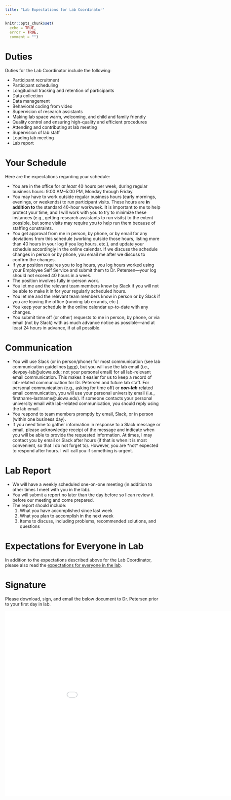 ```yaml
---
title: "Lab Expectations for Lab Coordinator"
---
```


```r
knitr::opts_chunk$set(
  echo = TRUE,
  error = TRUE,
  comment = "")
```

# Duties {#duties}

Duties for the Lab Coordinator include the following:

- Participant recruitment
- Participant scheduling
- Longitudinal tracking and retention of participants
- Data collection
- Data management
- Behavioral coding from video
- Supervision of research assistants
- Making lab space warm, welcoming, and child and family friendly
- Quality control and ensuring high-quality and efficient procedures
- Attending and contributing at lab meeting
- Supervision of lab staff
- Leading lab meeting
- Lab report

# Your Schedule {#schedule}

Here are the expectations regarding your schedule:

- You are in the office for *at least* 40 hours per week, during regular business hours: 9:00 AM–5:00 PM, Monday through Friday.
- You may have to work outside regular business hours (early mornings, evenings, or weekends) to run participant visits.
These hours are **in addition to** the standard 40-hour workweek.
It is important to me to help protect your time, and I will work with you to try to minimize these instances (e.g., getting research assistants to run visits) to the extent possible, but some visits may require you to help run them because of staffing constraints.
- You get approval from me in person, by phone, or by email for any deviations from this schedule (working outside those hours, listing more than 40 hours in your log if you log hours, etc.), and update your schedule accordingly in the online calendar.
If we discuss the schedule changes in person or by phone, you email me after we discuss to confirm the changes.
- If your position requires you to log hours, you log hours worked using your Employee Self Service and submit them to Dr. Petersen—your log should not exceed 40 hours in a week.
- The position involves fully in-person work.
- You let me and the relevant team members know by Slack if you will not be able to make it in for your regularly scheduled hours.
- You let me and the relevant team members know in person or by Slack if you are leaving the office (running lab errands, etc.).
- You keep your schedule in the online calendar up-to-date with any changes.
- You submit time off (or other) requests to me in person, by phone, or via email (not by Slack) with as much advance notice as possible—and at least 24 hours in advance, if at all possible.

# Communication {#communication}

- You will use Slack (or in person/phone) for most communication (see lab communication guidelines [here](manual.html#labCommunication)), but you will use the lab email (i.e., devpsy-lab@uiowa.edu; not your personal email) for all lab-relevant email communication.
This makes it easier for us to keep a record of lab-related communication for Dr. Petersen and future lab staff.
For personal communication (e.g., asking for time off) or ***non-lab*** related email communication, you will use your personal university email (i.e., firstname-lastname@uiowa.edu).
If someone contacts your personal university email with lab-related communication, you should reply using the lab email.
- You respond to team members promptly by email, Slack, or in person (within one business day).
- 
If you need time to gather information in response to a Slack message or email, please acknowledge receipt of the message and indicate when you will be able to provide the requested information.
At times, I may contact you by email or Slack after hours (if that is when it is most convenient, so that I do not forget to).
However, you are \*not\* expected to respond after hours.
I will call you if something is urgent.

# Lab Report {#labReport}

- We will have a weekly scheduled one-on-one meeting (in addition to other times I meet with you in the lab).
- You will submit a report no later than the day before so I can review it before our meeting and come prepared.
- The report should include:
    1. What you have accomplished since last week
    1. What you plan to accomplish in the next week
    1. Items to discuss, including problems, recommended solutions, and questions

# Expectations for Everyone in Lab {#expectationsForEveryone}

In addition to the expectations described above for the Lab Coordinator, please also read the [expectations for everyone in the lab](expectations-everyone.html).

# Signature {#signature}

Please download, sign, and email the below document to Dr. Petersen prior to your first day in lab.

<embed src="Files/signature_page.pdf" width="1000" height="600">
